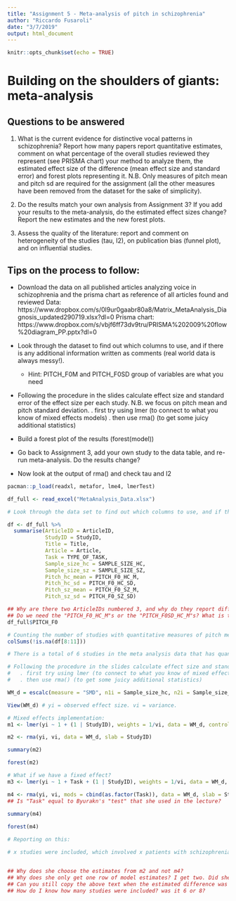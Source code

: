 ```yaml
---
title: "Assignment 5 - Meta-analysis of pitch in schizophrenia"
author: "Riccardo Fusaroli"
date: "3/7/2019"
output: html_document
---
```


```r
knitr::opts_chunk$set(echo = TRUE)
```

# Building on the shoulders of giants: meta-analysis

## Questions to be answered

1. What is the current evidence for distinctive vocal patterns in schizophrenia? Report how many papers report quantitative estimates, comment on what percentage of the overall studies reviewed they represent (see PRISMA chart) your method to analyze them, the estimated effect size of the difference (mean effect size and standard error) and forest plots representing it. N.B. Only measures of pitch mean and pitch sd are required for the assignment (all the other measures have been removed from the dataset for the sake of simplicity). 

2. Do the results match your own analysis from Assignment 3? If you add your results to the meta-analysis, do the estimated effect sizes change? Report the new estimates and the new forest plots.

3. Assess the quality of the literature: report and comment on heterogeneity of the studies (tau, I2), on publication bias (funnel plot), and on influential studies.

## Tips on the process to follow:

- Download the data on all published articles analyzing voice in schizophrenia and the prisma chart as reference of all articles found and reviewed
Data: https://www.dropbox.com/s/0l9ur0gaabr80a8/Matrix_MetaAnalysis_Diagnosis_updated290719.xlsx?dl=0
Prisma chart: https://www.dropbox.com/s/vbjf6ff73dv9tru/PRISMA%202009%20flow%20diagram_PP.pptx?dl=0 
- Look through the dataset to find out which columns to use, and if there is any additional information written as comments (real world data is always messy!).
    * Hint: PITCH_F0M and PITCH_F0SD group of variables are what you need
- Following the procedure in the slides calculate effect size and standard error of the effect size per each study. N.B. we focus on pitch mean and pitch standard deviation.
 . first try using lmer (to connect to what you know of mixed effects models)
 . then use rma() (to get some juicy additional statistics)

- Build a forest plot of the results (forest(model))
 
- Go back to Assignment 3, add your own study to the data table, and re-run meta-analysis. Do the results change?

- Now look at the output of rma() and check tau and I2

```r
pacman::p_load(readxl, metafor, lme4, lmerTest)

df_full <- read_excel("MetaAnalysis_Data.xlsx")

# Look through the data set to find out which columns to use, and if there is any additional information written as comments (real world data is always messy!). * Hint: PITCH_F0M and PITCH_F0SD group of variables are what you need

df <- df_full %>% 
  summarise(ArticleID = ArticleID, 
            StudyID = StudyID, 
            Title = Title, 
            Article = Article, 
            Task = TYPE_OF_TASK,
            Sample_size_hc = SAMPLE_SIZE_HC,
            Sample_size_sz = SAMPLE_SIZE_SZ,
            Pitch_hc_mean = PITCH_F0_HC_M, 
            Pitch_hc_sd = PITCH_F0_HC_SD, 
            Pitch_sz_mean = PITCH_F0_SZ_M, 
            Pitch_sz_sd = PITCH_F0_SZ_SD)

## Why are there two ArticleIDs numbered 3, and why do they report different measures?
## Do we need the "PITCH_F0_HC_M"s or the "PITCH_F0SD_HC_M"s? What is the difference? Also there are no columns called something with "PITCH_F0M"...
df_full$PITCH_F0

# Counting the number of studies with quantitative measures of pitch mean and sd in the meta analysis. NB: This code does not tell us if the observations are in the same rows, but we can just eyeball that.
colSums(!is.na(df[8:11]))

# There is a total of 6 studies in the meta analysis data that has quantitative measures of pitch mean and standard deviation for both schizophrenia patients and healthy controls. Additionally, there are two studies that have the measures for only schizophrenia patients, and one study has only the mean pitch for schizophrenia patients.


```


```r
# Following the procedure in the slides calculate effect size and standard error of the effect size per each study. N.B. we focus on pitch mean and pitch standard deviation.
#   . first try using lmer (to connect to what you know of mixed effects models)
#   . then use rma() (to get some juicy additional statistics)

WM_d = escalc(measure = "SMD", n1i = Sample_size_hc, n2i = Sample_size_sz, m1i = Pitch_hc_mean, m2i = Pitch_sz_mean, sd1i = Pitch_hc_sd, sd2i = Pitch_sz_sd, data = df) #SMD = standardized mean difference. N1i = sample size of the control group. n2i = sample size of the patients group.

View(WM_d) # yi = observed effect size. vi = variance.

# Mixed effects implementation:
m1 <- lmer(yi ~ 1 + (1 | StudyID), weights = 1/vi, data = WM_d, control=lmerControl(check.nobs.vs.nlev="ignore", check.nobs.vs.nRE="ignore"))

m2 <- rma(yi, vi, data = WM_d, slab = StudyID)

summary(m2)

forest(m2)

# What if we have a fixed effect?
m3 <- lmer(yi ~ 1 + Task + (1 | StudyID), weights = 1/vi, data = WM_d, control=lmerControl(check.nobs.vs.nlev="ignore", check.nobs.vs.nRE="ignore"))

m4 <- rma(yi, vi, mods = cbind(as.factor(Task)), data = WM_d, slab = StudyID)
## Is "Task" equal to Byurakn's "test" that she used in the lecture?

summary(m4)
 
forest(m4)

# Reporting on this:

# x studies were included, which involved x patients with schizophrenia and x healthy controls. The overall estimated difference (Cohen’s d) between the patients and the control groups was 0.15, SE = 0.21, z = 0.72, p = 0.47 (non-significant).


## Why does she choose the estimates from m2 and not m4?
## Why does she only get one row of model estimates? I get two. Did she set her intercept differently?
## Can you still copy the above text when the estimated difference was nt significant?
## How do I know how many studies were included? was it 6 or 8?
```





